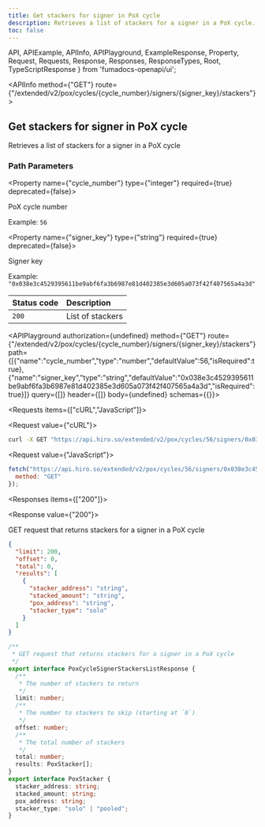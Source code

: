 ```yaml
---
title: Get stackers for signer in PoX cycle
description: Retrieves a list of stackers for a signer in a PoX cycle.
toc: false
---
```


  API,
  APIExample,
  APIInfo,
  APIPlayground,
  ExampleResponse,
  Property,
  Request,
  Requests,
  Response,
  Responses,
  ResponseTypes,
  Root,
  TypeScriptResponse
} from 'fumadocs-openapi/ui';

<Root>

<API>

<APIInfo method={"GET"} route={"/extended/v2/pox/cycles/{cycle_number}/signers/{signer_key}/stackers"}>

## Get stackers for signer in PoX cycle

Retrieves a list of stackers for a signer in a PoX cycle
### Path Parameters

<Property name={"cycle_number"} type={"integer"} required={true} deprecated={false}>

PoX cycle number

<span>Example: `56`</span>

</Property>

<Property name={"signer_key"} type={"string"} required={true} deprecated={false}>

Signer key

<span>Example: `"0x038e3c4529395611be9abf6fa3b6987e81d402385e3d605a073f42f407565a4a3d"`</span>

</Property>

| Status code | Description |
| :------ | :------ |
| `200` | List of stackers |

<APIPlayground authorization={undefined} method={"GET"} route={"/extended/v2/pox/cycles/{cycle_number}/signers/{signer_key}/stackers"} path={[{"name":"cycle_number","type":"number","defaultValue":56,"isRequired":true},{"name":"signer_key","type":"string","defaultValue":"0x038e3c4529395611be9abf6fa3b6987e81d402385e3d605a073f42f407565a4a3d","isRequired":true}]} query={[]} header={[]} body={undefined} schemas={{}}>

</APIPlayground>

</APIInfo>

<APIExample>

<Requests items={["cURL","JavaScript"]}>

<Request value={"cURL"}>

```bash
curl -X GET "https://api.hiro.so/extended/v2/pox/cycles/56/signers/0x038e3c4529395611be9abf6fa3b6987e81d402385e3d605a073f42f407565a4a3d/stackers"
```

</Request>

<Request value={"JavaScript"}>

```js
fetch("https://api.hiro.so/extended/v2/pox/cycles/56/signers/0x038e3c4529395611be9abf6fa3b6987e81d402385e3d605a073f42f407565a4a3d/stackers", {
  method: "GET"
});
```

</Request>

</Requests>

<Responses items={["200"]}>

<Response value={"200"}>

GET request that returns stackers for a signer in a PoX cycle

<ResponseTypes>

<ExampleResponse>

```json
{
  "limit": 200,
  "offset": 0,
  "total": 0,
  "results": [
    {
      "stacker_address": "string",
      "stacked_amount": "string",
      "pox_address": "string",
      "stacker_type": "solo"
    }
  ]
}
```

</ExampleResponse>

<TypeScriptResponse>

```ts
/**
 * GET request that returns stackers for a signer in a PoX cycle
 */
export interface PoxCycleSignerStackersListResponse {
  /**
   * The number of stackers to return
   */
  limit: number;
  /**
   * The number to stackers to skip (starting at `0`)
   */
  offset: number;
  /**
   * The total number of stackers
   */
  total: number;
  results: PoxStacker[];
}
export interface PoxStacker {
  stacker_address: string;
  stacked_amount: string;
  pox_address: string;
  stacker_type: "solo" | "pooled";
}
```

</TypeScriptResponse>

</ResponseTypes>

</Response>

</Responses>

</APIExample>

</API>

</Root>
